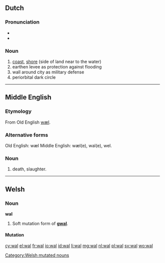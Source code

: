 {{also|Wal|wał|wäl}}
==Dutch==

===Pronunciation===
* {{rhymes|ɑl|lang=nl}}
* {{audio|Nl-wal.ogg|audio}}

===Noun===
{{nl-noun}}

# [[coast]], [[shore]] (side of land near to the water)
# earthen levee as protection against flooding
# wall around city as military defense
# periorbital dark circle

----

==Middle English==

===Etymology===
From  Old English [[wæl]].

===Alternative forms===
Old English: wæl
Middle English:  wæl(e), wal(e), wel.

===Noun===
{{enm-noun|g=}}

# death, slaughter.

----

==Welsh==

===Noun===
'''wal''' {{f}}

# Soft mutation form of '''[[gwal]]'''.

====Mutation====
{{cy-mut-g|wal}}

[[Category:Welsh mutated nouns]]

[[cy:wal]]
[[el:wal]]
[[fr:wal]]
[[io:wal]]
[[id:wal]]
[[li:wal]]
[[mg:wal]]
[[nl:wal]]
[[pl:wal]]
[[sv:wal]]
[[wo:wal]]